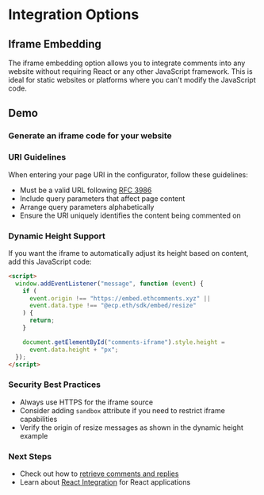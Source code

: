 
# Integration Options

## Iframe Embedding

The iframe embedding option allows you to integrate comments into any website without requiring React or any other JavaScript framework. This is ideal for static websites or platforms where you can't modify the JavaScript code.

## Demo

<ScrollToCommentButton />

### Generate an iframe code for your website

<IframeConfigurator />

### URI Guidelines

When entering your page URI in the configurator, follow these guidelines:

- Must be a valid URL following [RFC 3986](https://datatracker.ietf.org/doc/html/rfc3986)
- Include query parameters that affect page content
- Arrange query parameters alphabetically
- Ensure the URI uniquely identifies the content being commented on

### Dynamic Height Support

If you want the iframe to automatically adjust its height based on content, add this JavaScript code:

```html
<script>
  window.addEventListener("message", function (event) {
    if (
      event.origin !== "https://embed.ethcomments.xyz" ||
      event.data.type !== "@ecp.eth/sdk/embed/resize"
    ) {
      return;
    }

    document.getElementById("comments-iframe").style.height =
      event.data.height + "px";
  });
</script>
```

### Security Best Practices

- Always use HTTPS for the iframe source
- Consider adding `sandbox` attribute if you need to restrict iframe capabilities
- Verify the origin of resize messages as shown in the dynamic height example

### Next Steps

- Check out how to [retrieve comments and replies](/indexer/read-comments/)
- Learn about [React Integration](/integration-options/react-integration) for React applications
